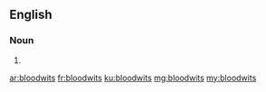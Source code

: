 ==English==

===Noun===
{{head|en}}

# {{plural of|bloodwit}}

[[ar:bloodwits]]
[[fr:bloodwits]]
[[ku:bloodwits]]
[[mg:bloodwits]]
[[my:bloodwits]]